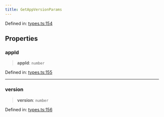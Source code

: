 ```yaml
---
title: GetAppVersionParams
---
```


Defined in: [types.ts:154](https://github.com/LIT-Protocol/Vincent/blob/4f61b0b06d818c2273457b0cc8a4e68ed21a72ed/packages/libs/contracts-sdk/src/types.ts#L154)

## Properties

### appId

> **appId**: `number`

Defined in: [types.ts:155](https://github.com/LIT-Protocol/Vincent/blob/4f61b0b06d818c2273457b0cc8a4e68ed21a72ed/packages/libs/contracts-sdk/src/types.ts#L155)

***

### version

> **version**: `number`

Defined in: [types.ts:156](https://github.com/LIT-Protocol/Vincent/blob/4f61b0b06d818c2273457b0cc8a4e68ed21a72ed/packages/libs/contracts-sdk/src/types.ts#L156)
